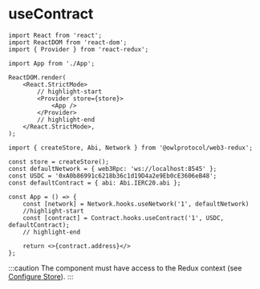 # useContract
```tsx title="src/index.tsx"
import React from 'react';
import ReactDOM from 'react-dom';
import { Provider } from 'react-redux';

import App from './App';

ReactDOM.render(
    <React.StrictMode>
        // highlight-start
        <Provider store={store}>
            <App />
        </Provider>
        // highlight-end
    </React.StrictMode>,
);
```

```tsx  title="src/App.tsx"
import { createStore, Abi, Network } from '@owlprotocol/web3-redux';

const store = createStore();
const defaultNetwork = { web3Rpc: 'ws://localhost:8545' };
const USDC = '0xA0b86991c6218b36c1d19D4a2e9Eb0cE3606eB48';
const defaultContract = { abi: Abi.IERC20.abi };

const App = () => {
    const [network] = Network.hooks.useNetwork('1', defaultNetwork)
    //highlight-start
    const [contract] = Contract.hooks.useContract('1', USDC, defaultContract);
    // highlight-end

    return <>{contract.address}</>
};
```

:::caution
The component must have access to the Redux context (see [Configure Store](../../web3-redux-quickstart/2_add_store.mdx)).
:::
